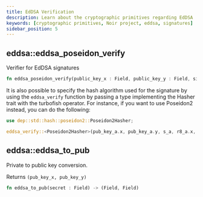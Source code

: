 ```yaml
---
title: EdDSA Verification
description: Learn about the cryptographic primitives regarding EdDSA
keywords: [cryptographic primitives, Noir project, eddsa, signatures]
sidebar_position: 5
---
```



## eddsa::eddsa_poseidon_verify

Verifier for EdDSA signatures

```rust
fn eddsa_poseidon_verify(public_key_x : Field, public_key_y : Field, signature_s: Field, signature_r8_x: Field, signature_r8_y: Field, message: Field) -> bool
```

It is also possible to specify the hash algorithm used for the signature by using the `eddsa_verify` function by passing a type implementing the Hasher trait with the turbofish operator. 
For instance, if you want to use Poseidon2 instead, you can do the following:
```rust
use dep::std::hash::poseidon2::Poseidon2Hasher;

eddsa_verify::<Poseidon2Hasher>(pub_key_a.x, pub_key_a.y, s_a, r8_a.x, r8_a.y, msg);
```

<BlackBoxInfo />

## eddsa::eddsa_to_pub

Private to public key conversion.

Returns `(pub_key_x, pub_key_y)`

```rust
fn eddsa_to_pub(secret : Field) -> (Field, Field)
```

